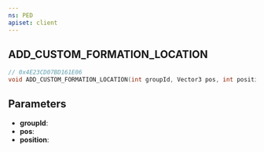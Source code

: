 ```yaml
---
ns: PED
apiset: client
---
```

## ADD_CUSTOM_FORMATION_LOCATION

```c
// 0x4E23CD07BD161E06
void ADD_CUSTOM_FORMATION_LOCATION(int groupId, Vector3 pos, int position);
```


## Parameters
* **groupId**:
* **pos**:
* **position**: